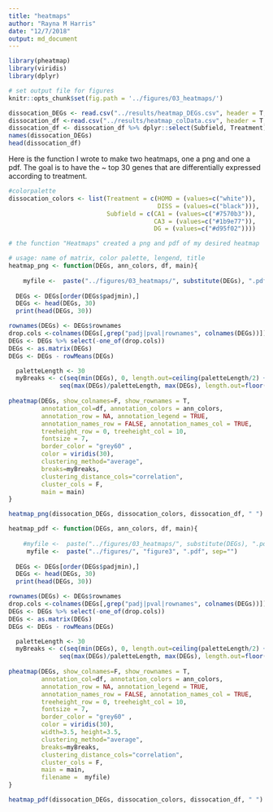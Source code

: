 ```yaml
---
title: "heatmaps"
author: "Rayna M Harris"
date: "12/7/2018"
output: md_document
---
```


```r
library(pheatmap)
library(viridis)
library(dplyr)

# set output file for figures 
knitr::opts_chunk$set(fig.path = '../figures/03_heatmaps/')
```


```r
dissocation_DEGs <- read.csv("../results/heatmap_DEGs.csv", header = T, check.names = F)
dissocation_df <-read.csv("../results/heatmap_colData.csv", header = T, row.names = 1)
dissocation_df <- dissocation_df %>% dplyr::select(Subfield, Treatment)
names(dissocation_DEGs)
head(dissocation_df)
```

Here is the function I wrote to make two heatmaps, one a png and one a pdf. The goal is to have the ~ top 30 genes that are differentially expressed according to treatment.


```r
#colorpalette
dissocation_colors <- list(Treatment = c(HOMO = (values=c("white")), 
                                         DISS = (values=c("black"))),
                           Subfield = c(CA1 = (values=c("#7570b3")),
                                        CA3 = (values=c("#1b9e77")), 
                                        DG = (values=c("#d95f02"))))

# the function "Heatmaps" created a png and pdf of my desired heatmap

# usage: name of matrix, color palette, lengend, title
heatmap_png <- function(DEGs, ann_colors, df, main){
  
    myfile <-  paste("../figures/03_heatmaps/", substitute(DEGs), ".pdf", sep="")
  
  DEGs <- DEGs[order(DEGs$padjmin),]
  DEGs <- head(DEGs, 30)
  print(head(DEGs, 30))

rownames(DEGs) <- DEGs$rownames
drop.cols <-colnames(DEGs[,grep("padj|pval|rownames", colnames(DEGs))])
DEGs <- DEGs %>% select(-one_of(drop.cols))
DEGs <- as.matrix(DEGs)
DEGs <- DEGs - rowMeans(DEGs)

  paletteLength <- 30
  myBreaks <- c(seq(min(DEGs), 0, length.out=ceiling(paletteLength/2) + 1), 
              seq(max(DEGs)/paletteLength, max(DEGs), length.out=floor(paletteLength/2)))
  
pheatmap(DEGs, show_colnames=F, show_rownames = T,
         annotation_col=df, annotation_colors = ann_colors, 
         annotation_row = NA, annotation_legend = TRUE,
         annotation_names_row = FALSE, annotation_names_col = TRUE,
         treeheight_row = 0, treeheight_col = 10,
         fontsize = 7,
         border_color = "grey60" ,
         color = viridis(30),
         clustering_method="average",
         breaks=myBreaks,
         clustering_distance_cols="correlation", 
         cluster_cols = F,
         main = main)  
}

heatmap_png(dissocation_DEGs, dissocation_colors, dissocation_df, " ")

heatmap_pdf <- function(DEGs, ann_colors, df, main){
  
    #myfile <-  paste("../figures/03_heatmaps/", substitute(DEGs), ".pdf", sep="")
     myfile <-  paste("../figures/", "figure3", ".pdf", sep="")
  
  DEGs <- DEGs[order(DEGs$padjmin),]
  DEGs <- head(DEGs, 30)
  print(head(DEGs, 30))

rownames(DEGs) <- DEGs$rownames
drop.cols <-colnames(DEGs[,grep("padj|pval|rownames", colnames(DEGs))])
DEGs <- DEGs %>% select(-one_of(drop.cols))
DEGs <- as.matrix(DEGs)
DEGs <- DEGs - rowMeans(DEGs)

  paletteLength <- 30
  myBreaks <- c(seq(min(DEGs), 0, length.out=ceiling(paletteLength/2) + 1), 
              seq(max(DEGs)/paletteLength, max(DEGs), length.out=floor(paletteLength/2)))
  
pheatmap(DEGs, show_colnames=F, show_rownames = T,
         annotation_col=df, annotation_colors = ann_colors, 
         annotation_row = NA, annotation_legend = TRUE,
         annotation_names_row = FALSE, annotation_names_col = TRUE,
         treeheight_row = 0, treeheight_col = 10,
         fontsize = 7, 
         border_color = "grey60" ,
         color = viridis(30),
         width=3.5, height=3.5,
         clustering_method="average",
         breaks=myBreaks,
         clustering_distance_cols="correlation", 
         cluster_cols = F,
         main = main,
         filename =  myfile)
}

heatmap_pdf(dissocation_DEGs, dissocation_colors, dissocation_df, " ")
```


